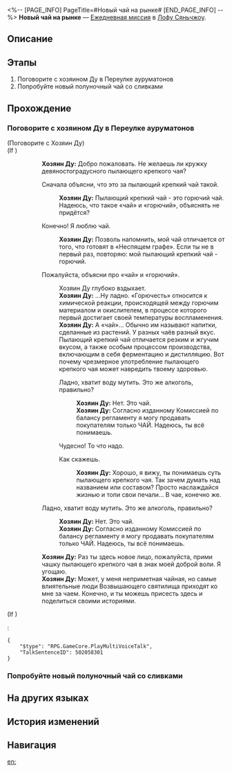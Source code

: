 <%-- [PAGE_INFO]
PageTitle=#Новый чай на рынке#
[END_PAGE_INFO] --%>
{{Дополнить|Диалоги.}}
{{Миссия Инфобокс
|id              = 3020201
|Название        = 
|Изображение     = Миссия Новый чай на рынке.png
|Тип             = Ежедневная миссия
|Событие         = 
|Глава           = 
|Условия         = 
|Персонажи       = Первопроходец; Хозяин Ду
|СтартЛокация    = [[Лофу Сяньчжоу]] — [[Переулок ауруматонов]]
|Мир             = Лофу Сяньчжоу
|Предыдущая      = 
|Следующая       = 
|Награды         = Кредиты*5 000
}}
'''Новый чай на рынке''' — [[Ежедневная миссия]] в [[Лофу Сяньчжоу]].

==Описание==
{{Описание|<!--официальное описание из Перекрёстка судеб-->}}

==Этапы==
# Поговорите с хозяином Ду в Переулке ауруматонов
# Попробуйте новый полуночный чай со сливками

==Прохождение==
{{Дополнить}}

===Поговорите с хозяином Ду в Переулке ауруматонов===
{{Описание миссии|тип=Ежедневная миссия|локация=Переулок ауруматонов|По мере того как дела Переулка ауруматонов идут в гору, количество посетителей «Чайной Ду» растёт. Хозяин Ду особенно гордится фирменным пылающим крепким чаем, но последнее время он получает негативные отзывы...<br />Хозяин Ду полон решимости удовлетворить вкусы гостей и разработать несколько новых сортов чая. Прежде чем он сможет представить новые напитки широкой публике, он хочет услышать ваше мнение...}}
{{Диалог Начало}}


;(Поговорите с Хозяин Ду)
;(If {{cx}}<!--during performance 502058101-->)
::'''Хозяин Ду:''' Добро пожаловать. Не желаешь ли кружку девяностоградусного пылающего крепкого чая?
::{{Диалог|Стрелка}} Сначала объясни, что это за пылающий крепкий чай такой.
:::'''Хозяин Ду:''' Пылающий крепкий чай - это горючий чай. Надеюсь, что такое «чай» и «горючий», объяснять не придётся?
::{{Диалог|Стрелка}} Конечно! Я люблю чай.
:::'''Хозяин Ду:''' Позволь напомнить, мой чай отличается от того, что готовят в «Неспящем графе». Если ты не {{MC|ж=расслышала|м=расслышал}} в первый раз, повторяю: мой пылающий крепкий чай - горючий.
::{{Диалог|Стрелка}} Пожалуйста, объясни про «чай» и «горючий».
:::Хозяин Ду глубоко вздыхает.
:::'''Хозяин Ду:''' ...Ну ладно. «Горючесть» относится к химической реакции, происходящей между горючим материалом и окислителем, в процессе которого первый достигает своей температуры воспламенения.
:::'''Хозяин Ду:''' А «чай»... Обычно им называют напитки, сделанные из растений. У разных чаёв разный вкус. Пылающий крепкий чай отличается резким и жгучим вкусом, а также особым процессом производства, включающим в себя ферментацию и дистилляцию. Вот почему чрезмерное употребление пылающего крепкого чая может навредить твоему здоровью.
:::{{Диалог|Стрелка}} Ладно, хватит воду мутить. Это же алкоголь, правильно?
::::'''Хозяин Ду:''' Нет. Это чай.
::::'''Хозяин Ду:''' Согласно изданному Комиссией по балансу регламенту я могу продавать покупателям только ЧАЙ. Надеюсь, ты всё понимаешь.
:::{{Диалог|Стрелка}} Чудесно! То что надо.
:::{{Диалог|Стрелка}} Как скажешь.
::::'''Хозяин Ду:''' Хорошо, я вижу, ты понимаешь суть пылающего крепкого чая. Так зачем думать над названием или составом? Просто наслаждайся жизнью и топи свои печали... В чае, конечно же.
::{{Диалог|Стрелка}} Ладно, хватит воду мутить. Это же алкоголь, правильно?
:::'''Хозяин Ду:''' Нет. Это чай.
:::'''Хозяин Ду:''' Согласно изданному Комиссией по балансу регламенту я могу продавать покупателям только ЧАЙ. Надеюсь, ты всё понимаешь.
::'''Хозяин Ду:''' Раз ты здесь новое лицо, пожалуйста, прими чашку пылающего крепкого чая в знак моей доброй воли. Я угощаю.
::'''Хозяин Ду:''' Может, у меня неприметная чайная, но самые влиятельные люди Возвышающего святилища приходят ко мне за чаем. Конечно, и ты можешь присесть здесь и поделиться своими историями.
;(If {{cx}}<!--not during performance 502058101-->)
:<pre>{
	"$type": "RPG.GameCore.PlayMultiVoiceTalk",
	"TalkSentenceID": 502058301
}</pre>
{{Диалог Конец}}

===Попробуйте новый полуночный чай со сливками===
{{Диалог Начало}}

{{Диалог Конец}}

==На других языках==
{{На других языках
|en   = New Teas Coming Up
|zhs  = 新茶上市
|zht  = 新茶上市
|ja   = 新茶発売
|ko   = 신메뉴 출시•차
|es   = Los nuevos tés
|fr   = Les dernières nouveaux-thés
|ru   = Новый чай на рынке
|th   = ชาชนิดใหม่ออกวางจำหน่าย
|vi   = Trà Mới Lên Kệ
|de   = Frischer Tee im Angebot
|id   = Teh Baru Hadir
|pt   = Novos Chás Estão Chegando
}}

==История изменений==
{{История изменений|3.5}}

==Навигация==
{{Ежедневная миссия Навбокс|Глава }}

[[en:]]
